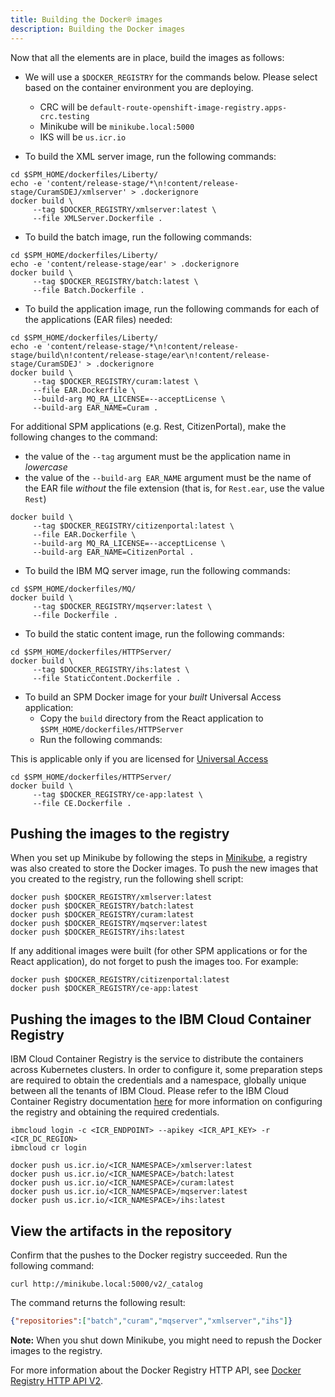 ```yaml
---
title: Building the Docker® images
description: Building the Docker images
---
```


Now that all the elements are in place, build the images as follows:

* We will use a `$DOCKER_REGISTRY` for the commands below. Please select based on the container environment you are deploying.
  * CRC will be `default-route-openshift-image-registry.apps-crc.testing`
  * Minikube will be `minikube.local:5000`
  * IKS will be `us.icr.io`

* To build the XML server image, run the following commands:

```shell
cd $SPM_HOME/dockerfiles/Liberty/
echo -e 'content/release-stage/*\n!content/release-stage/CuramSDEJ/xmlserver' > .dockerignore
docker build \
     --tag $DOCKER_REGISTRY/xmlserver:latest \
     --file XMLServer.Dockerfile .
```

* To build the batch image, run the following commands:

```shell
cd $SPM_HOME/dockerfiles/Liberty/
echo -e 'content/release-stage/ear' > .dockerignore
docker build \
     --tag $DOCKER_REGISTRY/batch:latest \
     --file Batch.Dockerfile .
```

* To build the application image, run the following commands for each of the applications (EAR files) needed:

```shell
cd $SPM_HOME/dockerfiles/Liberty/
echo -e 'content/release-stage/*\n!content/release-stage/build\n!content/release-stage/ear\n!content/release-stage/CuramSDEJ' > .dockerignore
docker build \
     --tag $DOCKER_REGISTRY/curam:latest \
     --file EAR.Dockerfile \
     --build-arg MQ_RA_LICENSE=--acceptLicense \
     --build-arg EAR_NAME=Curam .
```

<InlineNotification>

For additional SPM applications (e.g. Rest, CitizenPortal), make the following changes to the command:

* the value of the `--tag` argument must be the application name in _lowercase_
* the value of the `--build-arg EAR_NAME` argument must be the name of the EAR file _without_ the file extension (that is, for `Rest.ear`, use the value `Rest`)

```shell
docker build \
     --tag $DOCKER_REGISTRY/citizenportal:latest \
     --file EAR.Dockerfile \
     --build-arg MQ_RA_LICENSE=--acceptLicense \
     --build-arg EAR_NAME=CitizenPortal .
```

</InlineNotification>

* To build the IBM MQ server image, run the following commands:

```shell
cd $SPM_HOME/dockerfiles/MQ/
docker build \
     --tag $DOCKER_REGISTRY/mqserver:latest \
     --file Dockerfile .
```

* To build the static content image, run the following commands:

```shell
cd $SPM_HOME/dockerfiles/HTTPServer/
docker build \
     --tag $DOCKER_REGISTRY/ihs:latest \
     --file StaticContent.Dockerfile .
```

* To build an SPM Docker image for your *built* Universal Access application:
  * Copy the `build` directory from the React application to `$SPM_HOME/dockerfiles/HTTPServer`
  * Run the following commands:

<InlineNotification>

This is applicable only if you are licensed for [Universal Access](https://www.ibm.com/support/knowledgecenter/SS8S5A_7.0.10/com.ibm.curam.universalaccess.doc/CitizenEngagement/ctr_CitizenEngagementApplication.html)

</InlineNotification>

```shell
cd $SPM_HOME/dockerfiles/HTTPServer/
docker build \
     --tag $DOCKER_REGISTRY/ce-app:latest \
     --file CE.Dockerfile .
```

## Pushing the images to the registry

When you set up Minikube by following the steps in [Minikube](/01-prereq/minikube), a registry was also created to store the Docker images.
To push the new images that you created to the registry, run the following shell script:

```shell
docker push $DOCKER_REGISTRY/xmlserver:latest
docker push $DOCKER_REGISTRY/batch:latest
docker push $DOCKER_REGISTRY/curam:latest
docker push $DOCKER_REGISTRY/mqserver:latest
docker push $DOCKER_REGISTRY/ihs:latest
```

<InlineNotification>

If any additional images were built (for other SPM applications or for the React application), do not forget to push the images too. For example:

```shell
docker push $DOCKER_REGISTRY/citizenportal:latest
docker push $DOCKER_REGISTRY/ce-app:latest
```

</InlineNotification>

## Pushing the images to the IBM Cloud Container Registry

IBM Cloud Container Registry is the service to distribute the containers across Kubernetes clusters. In order to configure it, some preparation steps are
required to obtain the credentials and a namespace, globally unique between all the tenants of IBM Cloud. Please refer to the IBM Cloud Container Registry
documentation [here](https://cloud.ibm.com/docs/Registry?topic=Registry-getting-started) for more information on configuring the registry and obtaining the required credentials.

```shell
ibmcloud login -c <ICR_ENDPOINT> --apikey <ICR_API_KEY> -r <ICR_DC_REGION>
ibmcloud cr login

docker push us.icr.io/<ICR_NAMESPACE>/xmlserver:latest
docker push us.icr.io/<ICR_NAMESPACE>/batch:latest
docker push us.icr.io/<ICR_NAMESPACE>/curam:latest
docker push us.icr.io/<ICR_NAMESPACE>/mqserver:latest
docker push us.icr.io/<ICR_NAMESPACE>/ihs:latest
```

## View the artifacts in the repository

Confirm that the pushes to the Docker registry succeeded. Run the following command:

```shell
curl http://minikube.local:5000/v2/_catalog
```

The command returns the following result:

```json
{"repositories":["batch","curam","mqserver","xmlserver","ihs"]}
```

<InlineNotification>

**Note:** When you shut down Minikube, you might need to repush the Docker images to the registry.

</InlineNotification>

For more information about the Docker Registry HTTP API, see [Docker Registry HTTP API V2](https://docs.docker.com/registry/spec/api/).
